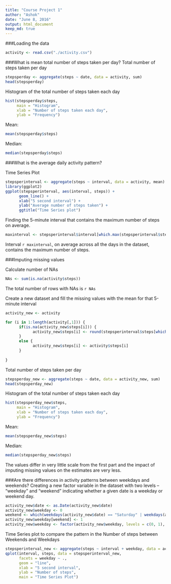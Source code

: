 ```yaml
---
title: "Course Project 1"
author: "Ashok"
date: "June 8, 2016"
output: html_document
keep_md: true
---
```

###Loading the data

```r
activity <- read.csv("./activity.csv")
```

###What is mean total number of steps taken per day?
Total number of steps taken per day
```r
stepsperday <- aggregate(steps ~ date, data = activity, sum)
head(stepsperday)
```

Histogram of the total number of steps taken each day
```r
hist(stepsperday$steps,
     main = "Histogram", 
     xlab = "Number of steps taken each day",
     ylab = "Frequency")
```

Mean:
```r
mean(stepsperday$steps)
```

Median:
```r
median(stepsperday$steps)
```

###What is the average daily activity pattern?

Time Series Plot
```r

stepsperinterval <- aggregate(steps ~ interval, data = activity, mean)
library(ggplot2)
ggplot(stepsperinterval, aes(interval, steps)) + 
      geom_line() + 
      xlab("5 second interval") + 
      ylab("Average number of steps taken") +
      ggtitle("Time Series plot")
```

Finding the 5-minute interval that contains the maximum number of steps on average.
```r
maxinterval <- stepsperinterval$interval[which.max(stepsperinterval$steps)]
```
Interval `r maxinterval`, on average across all the days in the dataset, contains the maximum number of steps.

###Imputing missing values

Calculate number of NAs
```r
NAs <- sum(is.na(activity$steps))
```
The total number of rows with NAs is `r NAs`

Create a new dataset and fill the missing values with the mean for that 5-minute interval
```r
activity_new <- activity

for (i in 1:length(activity[,1])) {
      if(is.na(activity_new$steps[i])) {
            activity_new$steps[i] <- round(stepsperinterval$steps[which(stepsperinterval$interval == activity$interval[i])])
      }
      else {
            activity_new$steps[i] <- activity$steps[i]
      }
      
}
```

Total number of steps taken per day
```r
stepsperday_new <- aggregate(steps ~ date, data = activity_new, sum)
head(stepsperday_new)
```

Histogram of the total number of steps taken each day
```r
hist(stepsperday_new$steps,
     main = "Histogram", 
     xlab = "Number of steps taken each day",
     ylab = "Frequency")
```

Mean:
```r
mean(stepsperday_new$steps)
```

Median:
```r
median(stepsperday_new$steps)
```

The values differ in very little scale from the first part and the impact of imputing missing values on the estimates are very less.

###Are there differences in activity patterns between weekdays and weekends?
Creating a new factor variable in the dataset with two levels -- "weekday" and "weekend" indicating whether a given date is a weekday or weekend day.
```r
activity_new$date <- as.Date(activity_new$date)
activity_new$weekday <- 0
weekend <- which(weekdays(activity_new$date) == "Saturday" | weekdays(activity_new$date) == "Sunday")
activity_new$weekday[weekend] <- 1
activity_new$weekday <- factor(activity_new$weekday, levels = c(0, 1), labels = c("Weekday", "Weekend"))
```

Time Series plot to compare the pattern in the Number of steps between Weekends and Weekdays
```r
stepsperinterval_new <- aggregate(steps ~ interval + weekday, data = activity_new, mean)
qplot(interval, steps, data = stepsperinterval_new, 
      facets = weekday ~ ., 
      geom = "line",
      xlab = "5 second interval",
      ylab = "Number of steps",
      main = "Time Series Plot")
```